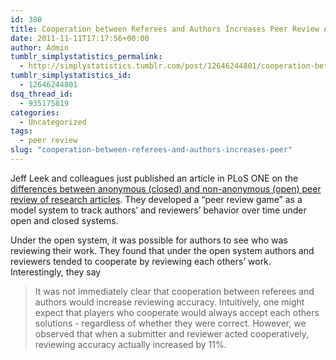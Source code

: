 ```yaml
---
id: 380
title: Cooperation between Referees and Authors Increases Peer Review Accuracy
date: 2011-11-11T17:17:56+00:00
author: Admin
tumblr_simplystatistics_permalink:
  - http://simplystatistics.tumblr.com/post/12646244801/cooperation-between-referees-and-authors-increases-peer
tumblr_simplystatistics_id:
  - 12646244801
dsq_thread_id:
  - 935175819
categories:
  - Uncategorized
tags:
  - peer review
slug: "cooperation-between-referees-and-authors-increases-peer"
---
```

Jeff Leek and colleagues just published an article in PLoS ONE on the <a href="http://www.plosone.org/article/info:doi%2F10.1371%2Fjournal.pone.0026895" target="_blank">differences between anonymous (closed) and non-anonymous (open) peer review of research articles</a>. They developed a &#8220;peer review game&#8221; as a model system to track authors&#8217; and reviewers&#8217; behavior over time under open and closed systems.

Under the open system, it was possible for authors to see who was reviewing their work. They found that under the open system authors and reviewers tended to cooperate by reviewing each others&#8217; work. Interestingly, they say

> <span>It was not immediately clear that cooperation between referees and authors would increase reviewing accuracy. Intuitively, one might expect that players who cooperate would always accept each others solutions - regardless of whether they were correct. However, we observed that when a submitter and reviewer acted cooperatively, reviewing accuracy actually increased by 11%.</span>
